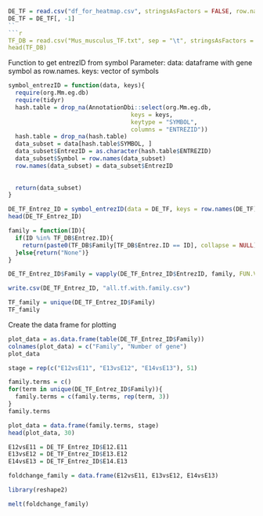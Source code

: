 ```r
DE_TF = read.csv("df_for_heatmap.csv", stringsAsFactors = FALSE, row.names = 2)
DE_TF = DE_TF[, -1]
``
```r
TF_DB = read.csv("Mus_musculus_TF.txt", sep = "\t", stringsAsFactors = FALSE)
head(TF_DB)
```
Function to get entrezID from symbol
Parameter:
  data: dataframe with gene symbol as row.names.
  keys: vector of symbols
```r
symbol_entrezID = function(data, keys){
  require(org.Mm.eg.db)
  require(tidyr)
  hash.table = drop_na(AnnotationDbi::select(org.Mm.eg.db,
                                   keys = keys,
                                   keytype = "SYMBOL",
                                   columns = "ENTREZID"))
  hash.table = drop_na(hash.table)
  data_subset = data[hash.table$SYMBOL, ]
  data_subset$EntrezID = as.character(hash.table$ENTREZID)
  data_subset$Symbol = row.names(data_subset)
  row.names(data_subset) = data_subset$EntrezID
  
  
  return(data_subset)
}
```

```r
DE_TF_Entrez_ID = symbol_entrezID(data = DE_TF, keys = row.names(DE_TF))
head(DE_TF_Entrez_ID)
```



```r
family = function(ID){
  if(ID %in% TF_DB$Entrez.ID){
    return(paste0(TF_DB$Family[TF_DB$Entrez.ID == ID], collapse = NULL))
  }else{return("None")}
}

```

```r
DE_TF_Entrez_ID$Family = vapply(DE_TF_Entrez_ID$EntrezID, family, FUN.VALUE = "character")
```

```r
write.csv(DE_TF_Entrez_ID, "all.tf.with.family.csv")
```

```r
TF_family = unique(DE_TF_Entrez_ID$Family)
TF_family
```

Create the data frame for plotting
```r
plot_data = as.data.frame(table(DE_TF_Entrez_ID$Family))
colnames(plot_data) = c("Family", "Number of gene")
plot_data
```


```r
stage = rep(c("E12vsE11", "E13vsE12", "E14vsE13"), 51)
```

```r
family.terms = c()
for(term in unique(DE_TF_Entrez_ID$Family)){
  family.terms = c(family.terms, rep(term, 3))
}
family.terms
```

```r
plot_data = data.frame(family.terms, stage)
head(plot_data, 30)
```
```r
E12vsE11 = DE_TF_Entrez_ID$E12.E11
E13vsE12 = DE_TF_Entrez_ID$E13.E12
E14vsE13 = DE_TF_Entrez_ID$E14.E13

```

```r
foldchange_family = data.frame(E12vsE11, E13vsE12, E14vsE13)

```

```r
library(reshape2)
```

```r
melt(foldchange_family)
```
